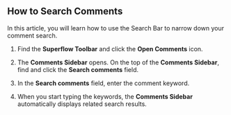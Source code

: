 ## How to Search Comments

In this article, you will learn how to use the Search Bar to narrow down your comment search.

1. Find the **Superflow Toolbar** and click the **Open Comments** icon.



2. The **Comments Sidebar** opens. On the top of the **Comments Sidebar**, find and click the **Search comments** field.



3. In the **Search comments** field, enter the comment keyword.



4. When you start typing the keywords, the **Comments Sidebar** automatically displays related search results.


